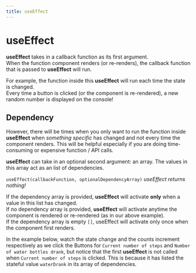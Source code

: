 ```yaml
---
title: useEffect
---
```



# useEffect

**useEffect** takes in a callback function as its first argument.  
When the function component renders (or re-renders), the callback function that is passed to **useEffect** will run.  

For example, the function inside this **useEffect** will run each time the state is changed.  
Every time a button is clicked (or the component is re-rendered), a new random number is displayed on the console!

<Example code={useEffect}/>

## Dependency

However, there will be times when you only want to run the function inside **useEffect** when *something specific* has changed and not every time the component renders. This will be helpful especially if you are doing time-consuming or expensive function / API calls. 

**useEffect** can take in an optional second argument: an array. The values in this array act as an list of dependencies.  

`useEffect(callbackFunction, optionalDependencyArray)` *useEffect returns nothing!*

If the dependency array is provided, **useEffect** will activate **only** when a value in this list has changed.  
If no dependency array is provided, **useEffect** will activate anytime the component is rendered or re-rendered (as in our above example).  
If the dependency array is empty `[]`, useEffect will activate only once when the component first renders.

In the example below, watch the state change and the counts increment respectively as we click the Buttons for `Current number of steps` and `Number of water bottles drank`, but notice that the first **useEffect** is not called when `Current number of steps` is clicked. This is because it has listed the stateful value `waterDrank` in its array of dependencies.

<Example code={useEffectWithDeps}/>